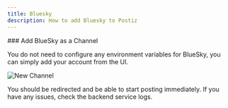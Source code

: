 ```yaml
---
title: Bluesky
description: How to add Bluesky to Postiz
---
```



<Steps>
### Add BlueSky as a Channel

You do not need to configure any environment variables for BlueSky, you can simply add your account from the UI.

![New Channel](./bluesky_add.png)

You should be redirected and be able to start posting immediately. If you have any issues, check the backend service logs.

</Steps>

